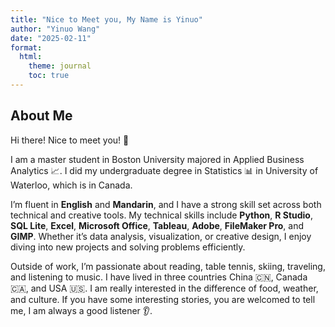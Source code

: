 ```yaml
---
title: "Nice to Meet you, My Name is Yinuo"
author: "Yinuo Wang"
date: "2025-02-11"
format:
  html:
    theme: journal
    toc: true
---
```


## About Me

Hi there! Nice to meet you! 🙌

I am a master student in Boston University majored in Applied Business Analytics 📈. I did my undergraduate degree in Statistics 📊 in University of Waterloo, which is in Canada.

I’m fluent in **English** and **Mandarin**, and I have a strong skill set across both technical and creative tools. My technical skills include **Python**, **R Studio**, **SQL Lite**, **Excel**, **Microsoft Office**, **Tableau**, **Adobe**, **FileMaker Pro**, and **GIMP**. Whether it’s data analysis, visualization, or creative design, I enjoy diving into new projects and solving problems efficiently.

Outside of work, I’m passionate about reading, table tennis, skiing, traveling, and listening to music. I have lived in three countries China 🇨🇳, Canada 🇨🇦, and USA 🇺🇸. I am really interested in the difference of food, weather, and culture. If you have some interesting stories, you are welcomed to tell me, I am always a good listener 👂.